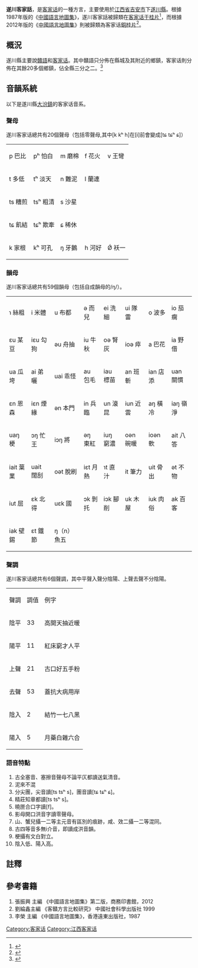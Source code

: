 {{Pathnav|語言|漢藏語系|漢語族|客家话|frame=1}}
{{Infobox Language
|name= 遂川客家話
|nativename= Sui-chhôn Hak-kâ-fa
|states={{CHN}}
|region={{main|客家地區}}
主要分佈在中國[[江西省|江西省]][[吉安市|吉安市]]的[[遂川縣|遂川縣]]的一些鄉鎮。
|familycolor= 漢藏語系
|fam1= [[漢藏語系|漢藏語系]]
|fam2= [[漢語族|漢語族]]
|fam3=[[客家话|客家话]]
|fam4=[[銅桂片|銅桂片]]
|nation= 
|agency= 
|isoexception=dialect}}
{{客家}}
'''遂川客家話'''，是[[客家话|客家话]]的一種方言，主要使用於[[江西省|江西省]][[吉安市|吉安市]]下[[遂川縣|遂川縣]]。根據1987年版的《[[中國語言地圖集|中國語言地圖集]]》，遂川客家話被歸類在[[客家话|客家话]][[于桂片|于桂片]]<ref name = "中國語言地圖集">{{Cite book | author = 李榮 | title = 中國語言地圖集 | location = 香港 | publisher = 香港朗文（遠東）出版社 | date = 1988 | pages =  | ISBN = 0582999030 | accessdate = 2015-01-01 | url = http://books.google.com.my/books/about/%E4%B8%AD%E5%9B%BD%E8%AF%AD%E8%A8%80%E5%9C%B0%E5%9B%BE%E9%9B%86.html?id=_BwYKAAACAAJ&redir_esc=y | language = zh | quote = 八、銅鼓片 包括江西省的13個縣市和湖南省的5個縣：于都 贛縣 南康...吉安 遂川 萬安 | archive-date = 2015-01-01 | archive-url = https://web.archive.org/web/20150101063918/http://books.google.com.my/books/about/%E4%B8%AD%E5%9B%BD%E8%AF%AD%E8%A8%80%E5%9C%B0%E5%9B%BE%E9%9B%86.html?id=_BwYKAAACAAJ&redir_esc=y | dead-url = no }}</ref>，而根據2012年版的《[[中國語言地圖集|中國語言地圖集]]》則被歸類為客家话[[銅桂片|銅桂片]]<ref name = "中國語言地圖集第二版">{{Cite book | author = 張振興 | title = 中國語言地圖集第二版 | location = 北京 | publisher = 商務印書馆 | date = 2012 | pages = 116-124 | ISBN = 7100070546 | accessdate = 2015-01-01 | url = http://books.google.com.my/books/about/%E4%B8%AD%E5%9B%BD%E8%AF%AD%E8%A8%80%E5%9C%B0%E5%9B%BE%E9%9B%86.html?id=qRMEnwEACAAJ&redir_esc=y | language = zh | quote = 八、銅桂片 共28個市縣 江西是：井岡山市、永新縣、遂川縣、萬安縣 | archive-date = 2015-01-01 | archive-url = https://web.archive.org/web/20150101063817/http://books.google.com.my/books/about/%E4%B8%AD%E5%9B%BD%E8%AF%AD%E8%A8%80%E5%9C%B0%E5%9B%BE%E9%9B%86.html?id=qRMEnwEACAAJ&redir_esc=y | dead-url = no }}</ref>。

==概況==
遂川縣主要說[[贛語|贛語]]和[[客家话|客家话]]。其中贛語只分佈在縣城及其附近的鄉鎮，客家话則分佈在其餘20多個鄉鎮，佔全縣三分之二。<ref name="江西方言的分區">{{Cite book| author =顏森| title =江西方言的分區| location =北京| publisher =《方言》| date =1986-02-24| pages =19-38| ISBN =| accessdate =2015-01-01| url =http://lib.cnki.net/cjfd/FYZA198601002.html| language =zh| quote =遂川縣除縣城泉江鎮和附近的瑤廈、珠田、年源、雩田、枚江、盆株鄉說贛語以外，全縣其餘二十多個鄉鎮都說客家話，客籍佔全縣人口的三分之二}}{{dead link|date=2018年1月 |bot=InternetArchiveBot |fix-attempted=yes }}</ref>

==音韻系統==
以下是遂川縣[[大汾鎮|大汾鎮]]的客家话音系。
=== 聲母 ===
遂川客家话總共有20個聲母（包括零聲母,其中[k kʰ h]在[i]前會變成[tɕ tɕʰ ɕ]）
{| class="wikitable"
|-
|  p 巴比 || pʰ 怕白 || m 磨棉 || f 花火 || v 王彎
|-
|  t 多低 || tʰ 淡天 || n 難泥 || l 蘭連 ||  
|-
|  ts 糟煎 || tsʰ 粗清 || s 沙星 ||   ||   
|-
|  tɕ 飢結 || tɕʰ 欺牽 || ɕ 稀休 ||   ||   
|-
|  k 家根 || kʰ 可孔 || ŋ 牙鵝 || h 河好 || Ǿ 袄一
|}

=== 韻母 ===
遂川客家话總共有59個韻母（包括自成韻母的/ŋ/）。
{| class="wikitable"
|-
| ɿ 絲粗 || i 米體 || u 布都 || ə 而兒 || ei 洗細 || ui 隊雷 || o 波多 || io 茄瘸
|-
| ɛu 某豆 || iɛu 勾狗 || əu 舟抽 || iu 牛秋 || oə 腎灰 || ioə 瘁 || a 巴花 || ia 野借
|-
| ua 瓜垮 || ai 弟曬 || uai 乖怪 || au 包毛 || iau 標苗 || an 班斬 || ian 店添 || uan 關慣 
|-
| ɛn 恩森 || iɛn 煙緣 || ən 本門 || in 兵臨 || un 滾昆 || iun 近雲 || aŋ 橫冷 || iaŋ 嶺淨
|-
| uaŋ 梗 || ɔŋ 忙王 || iɔŋ 將 || əŋ 東紅 || iuŋ 窮濃 || oən 碗暖 || ioən 軟 || ait 八答
|-
| iait 葉業 || uait 闊刮 || oət 脫刷 || iɛt 月熱 || ɿt 直汁 || it 筆力 || uit 骨出 || ət 不物
|-
| iut 屈 || ɛk 北得 || uɛk 國 || ɔk 剝托 || iɔk 腳削 || uk 木屋 || iuk 肉俗 || ak 百客
|-
|iak 壁錫 || ɛt 鐵節 || ŋ（n）魚五
|}

=== 聲調 ===
遂川客家话總共有6個聲調，其中平聲入聲分陰陽、上聲去聲不分陰陽。
{| class="wikitable"
|-
| 聲調 || 調值 || 例字 
|-
| 陰平 || 33 || 高開天抽近暖
|-
| 陽平 || 11 || 紅床窮才人平
|-
| 上聲 || 21 || 古口好五手粉
|-
| 去聲 || 53 || 蓋抗大病用岸
|-
| 陰入 || 2 || 結竹一七八黑
|-
| 陽入 || 5 || 月藥白雜六合
|}

=== 語音特點 ===
#古全塞音、塞擦音聲母不論平仄都讀送氣清音。
#泥來不混
#分尖團，尖音讀[ts tsʰ s]，團音讀[tɕ tɕʰ ɕ]。
#精莊知章都讀[ts tsʰ s]。
#曉匣合口字讀[f]。
#影母開口洪音字讀零聲母。
#山、蟹兒攝一二等主元音有區別的痕跡，咸、效二攝一二等混同。
#古四等音多無i介音，即讀成洪音韻。
#梗攝有文白對立。
#陰入低、陽入高。

==註釋==
{{reflist}}

==參考書籍==
#張振興 主編 《中國語言地圖集》第二版，商務印書館，2012
#劉綸鑫主編 《客贛方言比較研究》 中國社會科學出版社 1999
#李榮 主編 《中國語言地圖集》，香港遠東出版社，1987

{{客家语}}
{{汉语}}
[[Category:客家话|Category:客家话]]
[[Category:江西客家话|Category:江西客家话]]